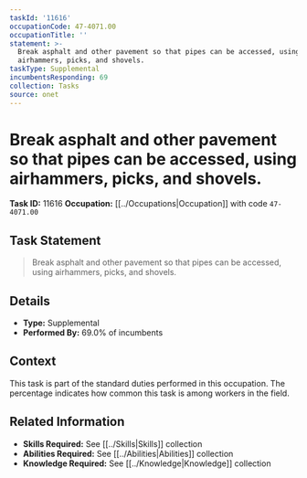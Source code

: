 ```yaml
---
taskId: '11616'
occupationCode: 47-4071.00
occupationTitle: ''
statement: >-
  Break asphalt and other pavement so that pipes can be accessed, using
  airhammers, picks, and shovels.
taskType: Supplemental
incumbentsResponding: 69
collection: Tasks
source: onet
---
```

# Break asphalt and other pavement so that pipes can be accessed, using airhammers, picks, and shovels.

**Task ID:** 11616
**Occupation:** [[../Occupations|Occupation]] with code `47-4071.00`

## Task Statement

> Break asphalt and other pavement so that pipes can be accessed, using airhammers, picks, and shovels.

## Details

- **Type:** Supplemental
- **Performed By:** 69.0% of incumbents

## Context

This task is part of the standard duties performed in this occupation. The percentage indicates how common this task is among workers in the field.

## Related Information

- **Skills Required:** See [[../Skills|Skills]] collection
- **Abilities Required:** See [[../Abilities|Abilities]] collection
- **Knowledge Required:** See [[../Knowledge|Knowledge]] collection
